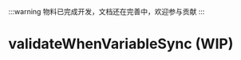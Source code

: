 
:::warning
物料已完成开发，文档还在完善中，欢迎参与贡献
:::

# validateWhenVariableSync (WIP)

<SourceCode
  href="https://github.com/bytedance/flowgram.ai/tree/main/packages/materials/form-materials/src/effects/validate-when-variable-sync"
/>
